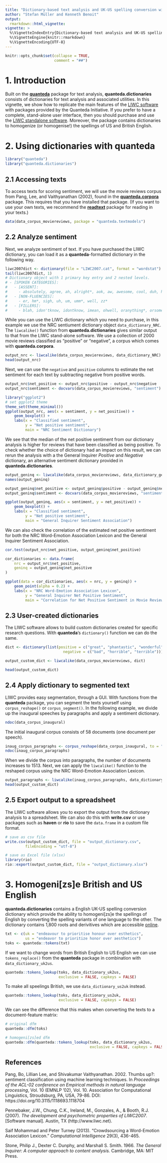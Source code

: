 ```yaml
---
title: "Dictionary-based text analysis and UK-US spelling conversion with quanteda"
author: "Stefan Müller and Kenneth Benoit"
output: 
  rmarkdown::html_vignette:
vignette: >
  %\VignetteIndexEntry{Dictionary-based text analysis and UK-US spelling conversion with quanteda}
  %\VignetteEngine{knitr::rmarkdown}
  %\VignetteEncoding{UTF-8}
---
```



```r
knitr::opts_chunk$set(collapse = TRUE, 
                      comment = "##")
```

# 1. Introduction

Built on the [**quanteda**](http://www.quanteda.io) package for text analysis, **quanteda.dictionaries** consists of dictionaries for text analysis and associated utilities. In this vignette, we show how to replicate the main features of the [LIWC software](https://liwc.wpengine.com/compare-versions/) with packages provided by the Quanteda Initiative. If you prefer to have a complete, stand-alone user interface, then you should purchase and use the [LIWC standalone software](http://liwc.wpengine.com). Moreover, the package contains dictionaries to homogenize (or homogenise!) the spellings of US and British English.

# 2. Using dictionaries with quanteda

```r
library("quanteda")
library("quanteda.dictionaries")
```

## 2.1 Accessing texts

To access texts for scoring sentiment, we will use the movie reviews corpus from Pang, Lee, and Vaithyanathan (2002), found in the [**quanteda.corpora**](http://github.com/quanteda/quanteda.corpora) package. This requires that you have installed that package.  (If you want to use your own texts, we recommend the [**readtext**](https://github.com/quanteda/readtext) package for reading in your texts.)

```r
data(data_corpus_moviereviews, package = "quanteda.textmodels")
```


## 2.2 Analyze sentiment

Next, we analyze sentiment of text.  If you have purchased the LIWC dictionary, you can load it as a **quanteda**-formatted dictionary in the following way. 

```r
liwc2007dict <- dictionary(file = "LIWC2007.cat", format = "wordstat")
tail(liwc2007dict, 1)
# Dictionary object with 1 primary key entry and 2 nested levels.
# - [SPOKEN CATEGORIES]:
#   - [ASSENT]:
#     - absolutely, agree, ah, alright*, aok, aw, awesome, cool, duh, ha, hah, haha*, heh*, hm*, huh, lol, mm*, oh, ok, okay, okey*, rofl, uhhu*, uhuh, yah, yay, yea, yeah, yep*, yes, yup
#   - [NON-FLUENCIES]:
#     - er, hm*, sigh, uh, um, umm*, well, zz*
#   - [FILLERS]:
#     - blah, idon'tknow, idontknow, imean, ohwell, oranything*, orsomething*, orwhatever*, rr*, yakn*, ykn*, youknow*
```

While you can use the LIWC dictionary which you need to purchase, in this example we use the NRC sentiument dictionary object `data_dictionary_NRC`. The `liwcalike()` function from **quanteda.dictionaries** gives similar output to that from the LIWC stand-alone software.  We use a collection of 2000 movie reviews classified as "positive" or "negative", a corpus which comes with **quanteda.corpora**.

```r
output_nrc <- liwcalike(data_corpus_moviereviews, data_dictionary_NRC)
head(output_nrc)
```

Next, we can use the `negative` and `positive` columns to estimate the net sentiment for each text by subtracting negative from positive words.

```r
output_nrc$net_positive <- output_nrc$positive - output_nrc$negative
output_nrc$sentiment <- docvars(data_corpus_moviereviews, "sentiment")

library("ggplot2")
# set ggplot2 theme
theme_set(theme_minimal())
ggplot(output_nrc, aes(x = sentiment, y = net_positive)) +
    geom_boxplot() +
    labs(x = "Classified sentiment", 
         y = "Net positive sentiment",
         main = "NRC Sentiment Dictionary")
```

We see that the median of the net positive sentiment from our dictionary analysis is higher for reviews that have been classified as being positive. To check whether the choice of dictionary had an impact on this result, we can rerun the analysis with a the General Inquirer _Positive_ and _Negative_ dictionary, an alternative sentiment dictionary provided in **quanteda.dictionaries**.

```r
output_geninq <- liwcalike(data_corpus_moviereviews, data_dictionary_geninqposneg)
names(output_geninq)

output_geninq$net_positive <- output_geninq$positive - output_geninq$negative
output_geninq$sentiment <- docvars(data_corpus_moviereviews, "sentiment")

ggplot(output_geninq, aes(x = sentiment, y = net_positive)) +
    geom_boxplot() +
    labs(x = "Classified sentiment", 
         y = "Net positive sentiment", 
         main = "General Inquirer Sentiment Association")
```

We can also check the correlation of the estimated net positive sentiment for both the NRC Word-Emotion Association Lexicon and the General Inquirer Sentiment Association. 

```r
cor.test(output_nrc$net_positive, output_geninq$net_positive)

cor_dictionaries <- data.frame(
    nrc = output_nrc$net_positive,
    geninq = output_geninq$net_positive
)

ggplot(data = cor_dictionaries, aes(x = nrc, y = geninq)) + 
    geom_point(alpha = 0.2) +
    labs(x = "NRC Word-Emotion Association Lexicon",
         y = "General Inquirer Net Positive Sentiment",
         main = "Correlation for Net Positive Sentiment in Movie Reviews")
```

## 2.3 User-created dictionaries

The LIWC software allows to build custom dictionaries created for specific research questions. With **quanteda**'s `dictionary()` function we can do the same. 

```r
dict <- dictionary(list(positive = c("great", "phantastic", "wonderful"),
                          negative = c("bad", "horrible", "terrible")))

output_custom_dict <- liwcalike(data_corpus_moviereviews, dict)

head(output_custom_dict)
```

## 2.4 Apply dictionary to segmented text

LIWC provides easy segmentation, through a GUI. With functions from the **quanteda** package, you can segment the texts yourself using `corpus_reshape()` or `corpus_segment()`. In the following example, we divide up the inaugural speeches by paragraphs and apply a sentiment dictionary.

```r
ndoc(data_corpus_inaugural)
```

The initial inaugural corpus consists of 58 documents (one document per speech).

```r
inaug_corpus_paragraphs <- corpus_reshape(data_corpus_inaugural, to = "paragraphs")
ndoc(inaug_corpus_paragraphs)
```

When we divide the corpus into paragraphs, the number of documents increases to 1513. Next, we can apply the `liwcalike()` function to the reshaped corpus using the NRC Word-Emotion Association Lexicon. 

```r
output_paragraphs <- liwcalike(inaug_corpus_paragraphs, data_dictionary_NRC)
head(output_custom_dict)
```

## 2.5 Export output to a spreadsheet

The LIWC software allows you to export the output from the dictionary analysis to a spreadsheet. We can also do this with **write.csv** or use packages such as **haven** or **rio** to save the `data.frame` in a custom file format.

```r
# save as csv file
write.csv(output_custom_dict, file = "output_dictionary.csv",
         fileEncoding = "utf-8")

# save as Excel file (xlsx)
library(rio)
rio::export(output_custom_dict, file = "output_dictionary.xlsx")
```


# 3. Homogeni[zs]e British and US English

**quanteda.dictionaries** contains a English UK-US spelling conversion dictionary which provide the ability to homogeni[zs]e the spellings of English by converting the spelling variants of one language to the other. The dictionary contains 1,800 roots and derivitives which are accessible [online](http://www.tysto.com/uk-us-spelling-list.html).


```r
txt <- c(uk = "endeavour to prioritise honour over esthetics",
         us = "endeavor to prioritize honor over aesthetics")
toks <- quanteda::tokens(txt)
```

If we want to change words from British English to US English we can use `tokens_replace()` from the **quanteda** package in combination with `data_dictionary_uk2us`.

```r
quanteda::tokens_lookup(toks, data_dictionary_uk2us, 
                        exclusive = FALSE, capkeys = FALSE)
```

To make all speelings British, we use `data_dictionary_us2uk` instead.

```r
quanteda::tokens_lookup(toks, data_dictionary_us2uk,
                        exclusive = FALSE, capkeys = FALSE)
```

We can see the difference that this makes when converting the texts to a document-feature matrix:

```r
# original dfm
quanteda::dfm(toks)

# homogeni[zs]ed dfm
quanteda::dfm(quanteda::tokens_lookup(toks, data_dictionary_uk2us,
                                      exclusive = FALSE, capkeys = FALSE))
```


## References

Pang, Bo, Lillian Lee, and Shivakumar Vaithyanathan. 2002. Thumbs up?: sentiment classification using machine learning techniques. In _Proceedings of the ACL-02 conference on Empirical methods in natural language processing_, Vol. 10 (EMNLP '02), Vol. 10. Association for Computational Linguistics, Stroudsburg, PA, USA, 79-86. DOI: https://doi.org/10.3115/1118693.1118704

Pennebaker, J.W., Chung, C.K., Ireland, M., Gonzales, A., & Booth, R.J. (2007). _The development and psychometric properties of LIWC2007_. [Software manual]. Austin, TX (http://www.liwc.net).

Saif Mohammad and Peter Turney (2013). "Crowdsourcing a Word-Emotion Association Lexicon." _Computational Intelligence_ 29(3), 436-465.

Stone, Philip J., Dexter C. Dunphy, and Marshall S. Smith. 1966. _The General Inquirer: A computer approach to content analysis._ Cambridge, MA: MIT Press.
